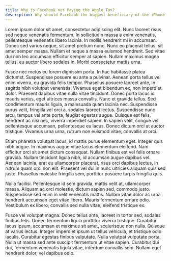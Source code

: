 ```yaml
---
title: Why is Facebook not Paying the Apple Tax?
description: Why should Facebook—the biggest beneficiary of the iPhone, its tools, and its infrastructure—pay nothing, when small developers have to pay tens and hundreds of thousands of dollars?
---
```


Lorem ipsum dolor sit amet, consectetur adipiscing elit. Nunc laoreet risus sed neque venenatis fermentum. In sollicitudin massa a enim venenatis, pellentesque venenatis libero lacinia. In mollis hendrerit mi in accumsan. Donec sed varius neque, sit amet pretium nunc. Nunc eu placerat tellus, sit amet semper massa. Nullam et neque a massa euismod hendrerit. Sed vitae dui non leo accumsan efficitur semper at sapien. Nullam maximus magna tellus, eu auctor libero sodales in. Morbi consectetur mattis urna.

Fusce nec metus eu lorem dignissim porta. In hac habitasse platea dictumst. Suspendisse posuere eu ante a pulvinar. Aenean porta tellus vel enim viverra, eu gravida felis tempor. Phasellus posuere laoreet ante, in sagittis nibh volutpat venenatis. Vivamus eget bibendum ex, non imperdiet dolor. Praesent dapibus vitae nulla vitae tincidunt. Donec porta lacus id mauris varius, eget ultrices massa convallis. Nunc et gravida tellus. Sed condimentum mauris ligula, a malesuada quam lacinia nec. Suspendisse purus velit, fringilla vel orci a, sodales laoreet lectus. Suspendisse nunc arcu, tempus vel ante porta, feugiat egestas augue. Quisque est felis, hendrerit ac nisi nec, viverra imperdiet sapien. In sapien velit, congue vel pellentesque accumsan, pellentesque eu lacus. Donec dictum orci at auctor tristique. Vivamus urna urna, rutrum non euismod vitae, convallis at orci.

Etiam pharetra volutpat lacus, id mattis purus elementum eget. Integer quis nibh augue. In maximus augue vitae lacus elementum eleifend. Nam efficitur orci sit amet dictum consequat. Nullam finibus est vel felis ornare gravida. Nullam tincidunt ligula nibh, id accumsan augue dapibus vel. Aenean lacinia, erat eu ullamcorper placerat, risus orci dapibus lectus, in rutrum quam orci non elit. Praesent vel dui in nunc ultricies aliquam quis sed justo. Phasellus molestie fringilla sem, porttitor posuere turpis fringilla quis.

Nulla facilisi. Pellentesque id sem gravida, mattis velit at, ullamcorper massa. Aliquam ac orci molestie, dictum sapien sed, commodo justo. Suspendisse sed enim in velit venenatis mattis. Nullam vitae dolor ac urna hendrerit accumsan eget vitae libero. Mauris fermentum ornare odio. Vestibulum ex libero, convallis sed nulla vitae, eleifend tristique ex.

Fusce vel volutpat magna. Donec tellus ante, laoreet in tortor sed, sodales finibus felis. Donec fermentum ligula porttitor viverra tristique. Curabitur lacus ipsum, accumsan et maximus sit amet, scelerisque non nulla. Quisque at varius lectus. Integer imperdiet ipsum ut tellus vehicula, et tristique odio iaculis. Curabitur egestas finibus vulputate. Nulla volutpat vulputate porta. Nulla ut massa sed ante suscipit fermentum ut vitae sapien. Curabitur dui dui, fermentum venenatis ligula vitae, interdum convallis sem. Nullam eget hendrerit dolor, vel dapibus odio.
